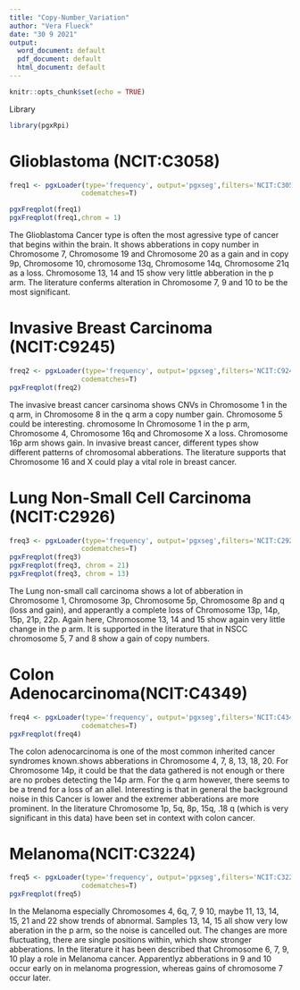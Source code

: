 ---
title: "Copy-Number_Variation"
author: "Vera Flueck"
date: "30 9 2021"
output:
  word_document: default
  pdf_document: default
  html_document: default
---

```{r setup, include=FALSE}
knitr::opts_chunk$set(echo = TRUE)
```
Library
```{r}
library(pgxRpi)
```

# Glioblastoma (NCIT:C3058)
```{r}
freq1 <- pgxLoader(type='frequency', output='pgxseg',filters='NCIT:C3058',
                  codematches=T)

pgxFreqplot(freq1)
pgxFreqplot(freq1,chrom = 1)

```
The Glioblastoma Cancer type is often the most agressive type of cancer that begins within the brain. It shows abberations in copy number in Chromosome 7, Chromosome 19 and Chromosome 20 as a gain and in copy 9p, Chromosome 10, chromosome 13q, Chromosome 14q, Chromosome 21q as a loss. Chromosome 13, 14 and 15 show very little abberation in the p arm. The literature conferms alteration in Chromosome 7, 9 and 10 to be the most significant.


# Invasive Breast Carcinoma (NCIT:C9245)
```{r}
freq2 <- pgxLoader(type='frequency', output='pgxseg',filters='NCIT:C9245',
                  codematches=T)
pgxFreqplot(freq2)
```
The invasive breast cancer carsinoma shows CNVs in Chromosome 1 in the q arm, in Chromosome 8 in the q arm a copy number gain. Chromosome 5 could be interesting. chromosome In Chromosome 1 in the p arm, Chromosome 4, Chromosome 16q and Chromosome X a loss. Chromosome 16p arm shows gain. In invasive breast cancer, different types show different patterns of chromosomal abberations. The literature supports that Chromosome 16 and X could play a vital role in breast cancer.


# Lung Non-Small Cell Carcinoma (NCIT:C2926)
```{r}
freq3 <- pgxLoader(type='frequency', output='pgxseg',filters='NCIT:C2926',
                  codematches=T)
pgxFreqplot(freq3)
pgxFreqplot(freq3, chrom = 21)
pgxFreqplot(freq3, chrom = 13)
```
The Lung non-small call carcinoma shows a lot of abberation in Chromosome 1, Chromosome 3p, Chromosome 5p, Chromosome 8p and q (loss and gain), and apperantly a complete loss of Chromosome 13p, 14p, 15p, 21p, 22p. Again here, Chromosome 13, 14 and 15 show again very little change in the p arm. It is supported in the literature that in NSCC chromosome 5, 7 and 8 show a gain of copy numbers.

# Colon Adenocarcinoma(NCIT:C4349)
```{r}
freq4 <- pgxLoader(type='frequency', output='pgxseg',filters='NCIT:C4349',
                  codematches=T)
pgxFreqplot(freq4)
```
The colon adenocarcinoma is one of the most common inherited cancer syndromes known.shows abberations in Chromosome 4, 7, 8, 13, 18, 20. For Chromosome 14p, it could be that the data gathered is not enough or there are no probes detecting the 14p arm. For the q arm however, there seems to be a trend for a loss of an allel. Interesting is that in general the background noise in this Cancer is lower and the extremer abberations are more prominent. In the literature Chromosome 1p, 5q, 8p, 15q, .18 q (which is very significant in this data) have been set in context with colon cancer.

# Melanoma(NCIT:C3224)
```{r}
freq5 <- pgxLoader(type='frequency', output='pgxseg',filters='NCIT:C3224',
                  codematches=T)
pgxFreqplot(freq5)
```
In the Melanoma especially Chromosomes 4, 6q, 7, 9 10, maybe 11, 13, 14, 15, 21 and 22 show trends of abnormal. Samples 13, 14, 15 all show very low aberation in the p arm, so the noise is cancelled out. The changes are more fluctuating, there are single positions within, which show stronger abberations. In the literature it has been described that Chromosome 6, 7, 9, 10 play a role in Melanoma cancer. Apparentlyz abberations in 9 and 10 occur early on in melanoma progression, whereas gains of chromosome 7 occur later.

